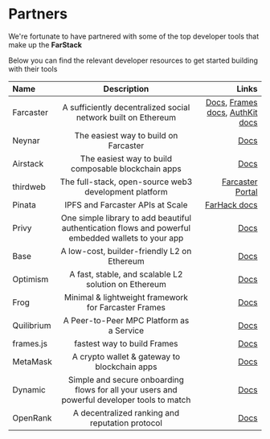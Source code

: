 
# Partners

<FarhackPartnersLogo height={700} width={700} />

We're fortunate to have partnered with some of the top developer tools that make up the **FarStack**

Below you can find the relevant developer resources to get started building with their tools

| Name        | Description |   Links |
| :------------ | :---------: | ----------: |
| Farcaster        |    A sufficiently decentralized social network built on Ethereum     | [Docs](https://docs.farcaster.xyz), [Frames docs](https://docs.farcaster.xyz/learn/what-is-farcaster/frames), [AuthKit docs](https://docs.farcaster.xyz/auth-kit/introduction)|
| Neynar     |    The easiest way to build on Farcaster     |   [Docs](https://docs.neynar.com) |
| Airstack | The easiest way to build composable blockchain apps | [Docs](https://docs.airstack.xyz)
| thirdweb | The full-stack, open-source web3 development platform |  [Farcaster Portal](https://farcaster.thirdweb.com/)
| Pinata | IPFS and Farcaster APIs at Scale |  [FarHack docs](https://docs.pinata.cloud/farcaster/events/farhack)
| Privy | One simple library to add beautiful authentication flows and powerful embedded wallets to your app |  [Docs](https://docs.privy.io)
| Base | A low-cost, builder-friendly L2 on Ethereum |  [Docs](https://docs.base.org)
| Optimism | A fast, stable, and scalable L2 solution on Ethereum |  [Docs](https://community.optimism.io)
| Frog | Minimal & lightweight framework for Farcaster Frames |  [Docs](https://frog.fm)
| Quilibrium |  A Peer-to-Peer MPC Platform as a Service |  [Docs](https://quilibrium.com/docs)
| frames.js | fastest way to build Frames |  [Docs](https://framesjs.org)
| MetaMask | A crypto wallet & gateway to blockchain apps |  [Docs](https://docs.metamask.io)
| Dynamic | Simple and secure onboarding flows for all your users and powerful developer tools to match |  [Docs](https://docs.dynamic.xyz/introduction/welcome)
| OpenRank | A decentralized ranking and reputation protocol |  [Docs](https://docs.openrank.com/integrations/farcaster)
